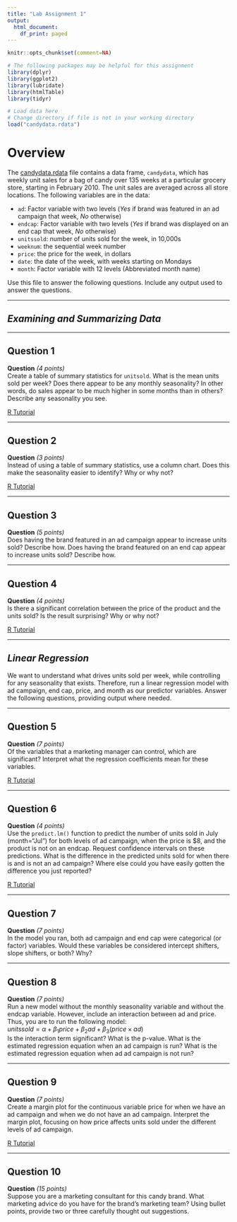 ```yaml
---
title: "Lab Assignment 1"
output:
  html_document:
    df_print: paged
---
```

```r
knitr::opts_chunk$set(comment=NA)
```

```r
# The following packages may be helpful for this assignment
library(dplyr)
library(ggplot2)
library(lubridate)
library(htmlTable)
library(tidyr)
```

```r
# Load data here
# Change directory if file is not in your working directory
load("candydata.rdata")
```

# Overview

The [candydata.rdata](./candydata.rdata) file contains a data frame, `candydata`, which has weekly unit sales for a bag of candy over 135 weeks at a particular grocery store, starting in February 2010.  The unit sales are averaged across all store locations. The following variables are in the data:

* `ad`: Factor variable with two levels (*Yes* if brand was featured in an ad campaign that week, *No* otherwise)
* `endcap`: Factor variable with two levels (*Yes* if brand was displayed on an end cap that week, *No* otherwise)
* `unitssold`: number of units sold for the week, in 10,000s
* `weeknum`: the sequential week number
* `price`: the price for the week, in dollars
* `date`: the date of the week, with weeks starting on Mondays
* `month`: Factor variable with 12 levels (Abbreviated month name)

Use this file to answer the following questions.  Include any output used to answer the questions.

---

## ***Examining and Summarizing Data***

---

## Question 1

**Question** *(4 points)*  
Create a table of summary statistics for `unitsold`.  What is the mean units sold per week? Does there appear to be any monthly seasonality?  In other words, do sales appear to be much higher in some months than in others?  Describe any seasonality you see.

[R Tutorial](https://jdmeyer73.github.io/MKT4320RTut/examining-and-summarizing-data.html#measures-of-centrality-and-dispersion){target="_blank" rel="noopener"}

---

## Question 2

**Question** *(3 points)*  
Instead of using a table of summary statistics, use a column chart.  Does this make the seasonality easier to identify?  Why or why not?

[R Tutorial](https://jdmeyer73.github.io/MKT4320RTut/examining-and-summarizing-data.html#column-charts){target="_blank" rel="noopener"}

---

## Question 3

**Question** *(5 points)*  
Does having the brand featured in an ad campaign appear to increase units sold? Describe how.  Does having the brand featured on an end cap appear to increase units sold? Describe how.

---

## Question 4

**Question** *(4 points)*  
Is there a significant correlation between the price of the product and the units sold? Is the result surprising? Why or why not?

[R Tutorial](https://jdmeyer73.github.io/MKT4320RTut/linear-regression.html#prediction){target="_blank" rel="noopener"}

---

## ***Linear Regression***

We want to understand what drives units sold per week, while controlling for any seasonality that exists.  Therefore, run a linear regression model with ad campaign, end cap, price, and month as our predictor variables. Answer the following questions, providing output where needed. 

---

## Question 5

**Question** *(7 points)*  
Of the variables that a marketing manager can control, which are significant?  Interpret what the regression coefficients mean for these variables.

[R Tutorial](https://jdmeyer73.github.io/MKT4320RTut/linear-regression.html#the-lm-function){target="_blank" rel="noopener"}

---

## Question 6

**Question** *(4 points)*  
Use the `predict.lm()` function to predict the number of units sold in July (month="Jul") for both levels of ad campaign, when the price is $8, and the product is not on an endcap. Request confidence intervals on these predictions. What is the difference in the predicted units sold for when there is and is not an ad campaign?  Where else could you have easily gotten the difference you just reported?

[R Tutorial](https://jdmeyer73.github.io/MKT4320RTut/linear-regression.html#prediction){target="_blank" rel="noopener"}

---

## Question 7

**Question** *(7 points)*  
In the model you ran, both ad campaign and end cap were categorical (or factor) variables. Would these variables be considered intercept shifters, slope shifters, or both?  Why?

---

## Question 8

**Question** *(7 points)*  
Run a new model without the monthly seasonality variable and without the endcap variable. However, include an interaction between ad and price.  Thus, you are to run the following model:  
$unitssold=\alpha+\beta_1price+\beta_2ad+\beta_3(price\times ad)$  
Is the interaction term significant?  What is the p-value.  What is the estimated regression equation when an ad campaign is run?  What is the estimated regression equation when ad ad campaign is not run?

---

## Question 9

**Question** *(7 points)*  
Create a margin plot for the continuous variable price for when we have an ad campaign and when we do not have an ad campaign. Interpret the margin plot, focusing on how price affects units sold under the different levels of ad campaign.

[R Tutorial](https://jdmeyer73.github.io/MKT4320RTut/linear-regression.html#continuous-iv-at-levels-of-factor-iv){target="_blank" rel="noopener"}

---

## Question 10

**Question** *(15 points)*  
Suppose you are a marketing consultant for this candy brand.  What marketing advice do you have for the brand’s marketing team?  Using bullet points, provide two or three carefully thought out suggestions.